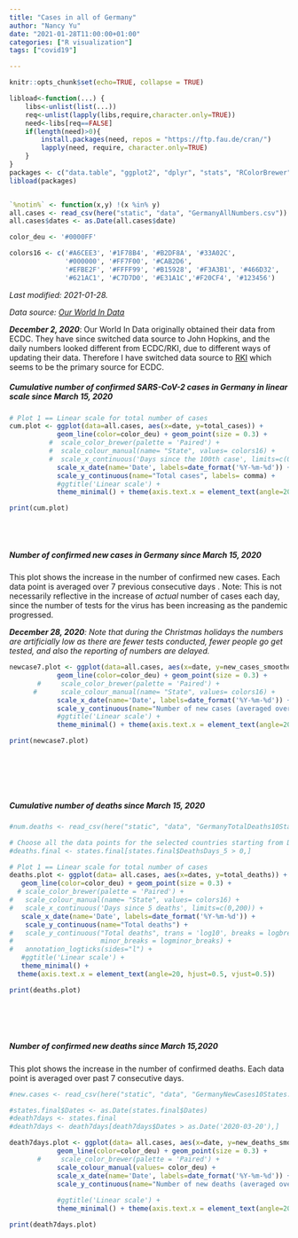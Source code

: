 ```yaml
---
title: "Cases in all of Germany"
author: "Nancy Yu"
date: "2021-01-28T11:00:00+01:00"
categories: ["R visualization"]
tags: ["covid19"]

---
```



```r

knitr::opts_chunk$set(echo=TRUE, collapse = TRUE)

libload<-function(...) {
    libs<-unlist(list(...))
    req<-unlist(lapply(libs,require,character.only=TRUE))
    need<-libs[req==FALSE]
    if(length(need)>0){ 
        install.packages(need, repos = "https://ftp.fau.de/cran/")
        lapply(need, require, character.only=TRUE)
    }
}
packages <- c("data.table", "ggplot2", "dplyr", "stats", "RColorBrewer", "readr", "here", "scales")
libload(packages)


`%notin%` <- function(x,y) !(x %in% y) 
all.cases <- read_csv(here("static", "data", "GermanyAllNumbers.csv"))
all.cases$dates <- as.Date(all.cases$date)

color_deu <- '#0000FF'

colors16 <- c('#A6CEE3', '#1F78B4', '#B2DF8A', '#33A02C',
              '#000000', '#FF7F00', '#CAB2D6', 
              '#EFBE2F', '#FFFF99', '#B15928', '#F3A3B1', '#466D32',
              '#621AC1', '#C7D7D0', '#E31A1C','#F20CF4', '#123456')

```

*Last modified: 2021-01-28.*  

*Data source: [Our World In Data]*

[Our World In Data]: https://ourworldindata.org/coronavirus

_**December 2, 2020**_: Our World In Data originally obtained their data from ECDC. They have since switched data source to John Hopkins, and the daily numbers looked different from ECDC/RKI, due to different ways of updating their data. Therefore I have switched data source to [RKI] which seems to be the primary source for ECDC. 


[RKI]: https://www.rki.de/DE/Content/InfAZ/N/Neuartiges_Coronavirus/Fallzahlen.html


##### Cumulative number of confirmed SARS-CoV-2 cases in Germany in linear scale since March 15, 2020

```r

# Plot 1 == Linear scale for total number of cases
cum.plot <- ggplot(data=all.cases, aes(x=date, y=total_cases)) +
            geom_line(color=color_deu) + geom_point(size = 0.3) +     
          #  scale_color_brewer(palette = 'Paired') + 
          #  scale_colour_manual(name= "State", values= colors16) +
          #  scale_x_continuous('Days since the 100th case', limits=c(0,200)) + 
            scale_x_date(name='Date', labels=date_format('%Y-%m-%d')) + 
            scale_y_continuous(name="Total cases", labels= comma) + 
            #ggtitle('Linear scale') +
            theme_minimal() + theme(axis.text.x = element_text(angle=20, hjust=0.5, vjust=0.5))

print(cum.plot) 

```
<br/>
<br/>
  
##### Number of confirmed new cases in Germany since March 15, 2020

This plot shows the increase in the number of confirmed new cases. Each data point is averaged over 7 previous consecutive days . Note: This is not necessarily reflective in the increase of *actual* number of cases each day, since the number of tests for the virus has been increasing as the pandemic progressed.

_**December 28, 2020**: Note that during the Christmas holidays the numbers are artificially low as there are fewer tests conducted, fewer people go get tested, and also the reporting of numbers are delayed._


```r

newcase7.plot <- ggplot(data=all.cases, aes(x=date, y=new_cases_smoothed)) +
            geom_line(color=color_deu) + geom_point(size = 0.3) + 
       #     scale_color_brewer(palette = 'Paired') +
      #      scale_colour_manual(name= "State", values= colors16) +
            scale_x_date(name='Date', labels=date_format('%Y-%m-%d')) + 
            scale_y_continuous(name="Number of new cases (averaged over 7 days)") + 
            #ggtitle('Linear scale') +
            theme_minimal() + theme(axis.text.x = element_text(angle=20, hjust=0.5, vjust=0.5))

print(newcase7.plot)
 
```


<br/>
<br/>
<br/>

##### Cumulative number of deaths since March 15, 2020 

```r
#num.deaths <- read_csv(here("static", "data", "GermanyTotalDeaths10States.csv"))

# Choose all the data points for the selected countries starting from Days_5 > 0
#deaths.final <- states.final[states.final$DeathsDays_5 > 0,]

# Plot 1 == Linear scale for total number of cases
deaths.plot <- ggplot(data= all.cases, aes(x=dates, y=total_deaths)) +
   geom_line(color=color_deu) + geom_point(size = 0.3) + 
  # scale_color_brewer(palette = 'Paired') +
#   scale_colour_manual(name= "State", values= colors16) +
#   scale_x_continuous('Days since 5 deaths', limits=c(0,200)) + 
   scale_x_date(name='Date', labels=date_format('%Y-%m-%d')) + 
    scale_y_continuous(name="Total deaths") + 
#   scale_y_continuous("Total deaths", trans = 'log10', breaks = logbreaks, 
#                      minor_breaks = logminor_breaks) +
#   annotation_logticks(sides="l") + 
   #ggtitle('Linear scale') +
   theme_minimal() +
  theme(axis.text.x = element_text(angle=20, hjust=0.5, vjust=0.5))

print(deaths.plot)

```

<br/>
<br/>
<br/>

##### Number of confirmed new deaths since March 15,2020

This plot shows the increase in the number of confirmed deaths. Each data point is averaged over past 7 consecutive days.


```r
#new.cases <- read_csv(here("static", "data", "GermanyNewCases10States.csv"))

#states.final$Dates <- as.Date(states.final$Dates)
#death7days <- states.final
#death7days <- death7days[death7days$Dates > as.Date('2020-03-20'),]

death7days.plot <- ggplot(data= all.cases, aes(x=date, y=new_deaths_smoothed)) +
            geom_line(color=color_deu) + geom_point(size = 0.3) + 
       #     scale_color_brewer(palette = 'Paired') +
            scale_colour_manual(values= color_deu) +
            scale_x_date(name='Date', labels=date_format('%Y-%m-%d')) + 
            scale_y_continuous(name="Number of new deaths (averaged over 7 days)") + 
           
            #ggtitle('Linear scale') +
            theme_minimal() + theme(axis.text.x = element_text(angle=20, hjust=0.5, vjust=0.5))

print(death7days.plot)
 
```
<br/>
<br/>
<br/>






